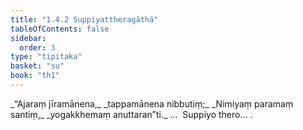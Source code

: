 ```yaml
---
title: "1.4.2 Suppiyattheragāthā"
tableOfContents: false
sidebar:
  order: 3
type: "tipitaka"
basket: "su"
book: "th1"
---
```



<DynamicBreadcrumb />

<Division number="32" book="th1">

<Paragraph number="74" type="verses" book="th1">
_“Ajaraṃ jīramānena,_  
_tappamānena nibbutiṃ;_  
_Nimiyaṃ paramaṃ santiṃ,_  
_yogakkhemaṃ anuttaran”ti._  


</Paragraph>
</Division>

<Paragraph number="75" type="center" book="th1">
…  Suppiyo thero… .
</Paragraph>